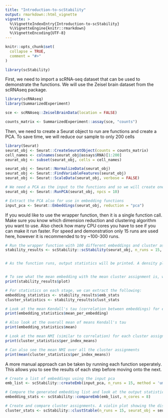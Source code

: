 ```yaml
---
title: "Introduction-to-scStability"
output: rmarkdown::html_vignette
vignette: >
  %\VignetteIndexEntry{Introduction-to-scStability}
  %\VignetteEngine{knitr::rmarkdown}
  %\VignetteEncoding{UTF-8}
---
```


```r
knitr::opts_chunk$set(
  collapse = TRUE,
  comment = "#>"
)
```

```r
library(scStability)
```


First, we need to import a scRNA-seq dataset that can be used to demonstrate the functions. We will use the Zeisel brain dataset from the scRNAseq package.
```r
library(scRNAseq)
library(SummarizedExperiment)

sce <- scRNAseq::ZeiselBrainData(location = FALSE)

counts_matrix <- SummarizedExperiment::assay(sce, "counts")
```

Then, we need to create a Seurat object to run are functions and create a PCA. To save time, we will reduce our sample to only 200 cells
```r
library(Seurat)
seurat_obj <- Seurat::CreateSeuratObject(counts = counts_matrix)
cell_names <- colnames(seurat_obj@assays$RNA)[1:200]
seurat_obj <- subset(seurat_obj, cells = cell_names)

seurat_obj <- Seurat::NormalizeData(seurat_obj)
seurat_obj <- Seurat::FindVariableFeatures(seurat_obj)
seurat_obj <- Seurat::ScaleData(seurat_obj, verbose = FALSE)

# We need a PCA as the input to the functions and so we will create one using Seurat::RunPCA(). Recommended to use as few principal components as is logical to speed up computation. You can check the number of PCs needed using a scree plot.
seurat_obj <- Seurat::RunPCA(seurat_obj, npcs = 10)

# Extract the PCA also for use in embedding functions
input_pca <- Seurat::Embeddings(seurat_obj, reduction = "pca")

```

If you would like to use the wrapper function, then it is a single function call. Make sure you know which dimension reduction and clustering algorithm you want to use. Also check how many CPU cores you have to see if you can make it run faster. For speed and demonstration only 15 runs are used here, however it is recommended to try ~100-300 runs.
```r
# Run the wrapper function with 100 different embeddings and cluster assignments being created and compared
stability_results <- scStability::scStability(seurat_obj, n_runs = 15, dr_method = 'umap', clust_method = 'louvain', n_cores = 8)


# As the function runs, output statistics will be printed. A density plot of the mean Kendall's tau per embedding and a violin plot of the cluster assignment NMI will also be printed.


# To see what the mean embedding with the mean cluster assignment is, we can print the plot created
print(stability_results$plot)

# For statistics on each stage, we can extract the following:
embedding_statistics <- stability_results$emb_stats
cluster_statistics <- stability_results$clust_stats

# Look at the mean Kendall's tau (correlation between embeddings) for each embedding
print(embedding_statistics$mean_per_embedding)

# Also look at the overall mean of means Kendall's tau
print(embedding_statistics$mean)

# Look at the mean NMI (similar to correlation) for each cluster assignment
print(cluster_statistics$per_index_means)

# Can also see the mean NMI over all the cluster assignments
print(mean(cluster_statistics$per_index_means))
```

A more manual approach can be taken by running each function seperately. This allows you to see the results of each step before moving onto the next.
```r
# Create a list of embeddings using the input pca
emb_list <- scStability::createEmb(input_pca, n_runs = 15, method = 'umap', n_cores = 8)

# Compare the generated embedding list and look at the output statistics. A density plot will be generated which shows the density of the mean Kendall's tau for each embedding. 
embedding_stats <- scStability::compareEmb(emb_list, n_cores = 8)

# Create and compare cluster assignments. A violin plot showing the distribution of mean NMI values
cluster_stats <- scStability::clustStable(n_runs = 15, seurat_obj = seurat_obj, method = 'louvain', n_cores = 8)
```

